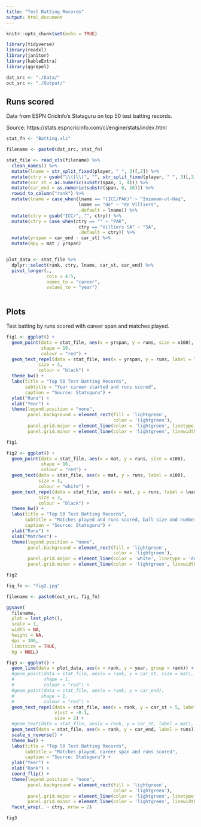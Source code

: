 ```yaml
---
title: "Test Batting Records"
output: html_document
---
```


```r

knitr::opts_chunk$set(echo = TRUE)

library(tidyverse)
library(readxl)
library(janitor)
library(kableExtra)
library(ggrepel)

dat_src <- "./Data/"
out_src <- "./Output/"

```

## Runs scored

Data from ESPN CricInfo's Statsguru on top 50 test batting records.

Source: https://stats.espncricinfo.com/ci/engine/stats/index.html

```r

stat_fn <- "Batting.xls"

filename <- paste0(dat_src, stat_fn)

stat_file <- read_xls(filename) %>% 
  clean_names() %>%
  mutate(lname = str_split_fixed(player, " ", 3)[,2]) %>%
  mutate(ctry = gsub("\\(|\\)", "", str_split_fixed(player, " ", 3)[,3])) %>%
  mutate(car_st = as.numeric(substr(span, 1, 4))) %>%
  mutate(car_end = as.numeric(substr(span, 6, 10))) %>%
  rowid_to_column("rank") %>%
  mutate(lname = case_when(lname == "(ICC/PAK)" ~ "Inzamam-ul-Haq",
                           lname == "de" ~ "de Villiers",
                           .default = lname)) %>%
  mutate(ctry = gsub("ICC/", "", ctry)) %>%
  mutate(ctry = case_when(ctry == "" ~ "PAK",
                           ctry == "Villiers SA" ~ "SA",
                           .default = ctry)) %>%
  mutate(yrspan = car_end - car_st) %>%
  mutate(mpy = mat / yrspan)


plot_data <- stat_file %>%
  dplyr::select(rank, ctry, lname, car_st, car_end) %>%
  pivot_longer(.,
               cols = 4:5,
               names_to = "career",
               values_to = "year")
  
```

## Plots

Test batting by runs scored with career span and matches played.


```r

fig1 <- ggplot() + 
  geom_point(data = stat_file, aes(x = yrspan, y = runs, size = x100), 
             shape = 19,
             colour = "red") +
  geom_text_repel(data = stat_file, aes(x = yrspan, y = runs, label = lname), 
            size = 3,
            colour = "black") +
  theme_bw() +
  labs(title = "Top 50 Test Batting Records", 
       subtitle = "Year career started and runs scored", 
       caption = "Source: Statsguru") +
  ylab("Runs") +
  xlab("Year") + 
  theme(legend.position = "none",
        panel.background = element_rect(fill = 'lightgreen', 
                                        color = 'lightgreen'),
        panel.grid.major = element_line(color = 'lightgreen', linetype = 'dotted'),
        panel.grid.minor = element_line(color = 'lightgreen', linewidth = 2))

fig1

```


```r

fig2 <- ggplot() + 
  geom_point(data = stat_file, aes(x = mat, y = runs, size = x100), 
             shape = 16,
             colour = "red") +  
  geom_text(data = stat_file, aes(x = mat, y = runs, label = x100), 
            size = 3,
            colour = "white") +
  geom_text_repel(data = stat_file, aes(x = mat, y = runs, label = lname), 
            size = 3,
            colour = "black") +
  theme_bw() +
  labs(title = "Top 50 Test Batting Records", 
       subtitle = "Matches played and runs scored, ball size and number shows 100s", 
       caption = "Source: Statsguru") +
  ylab("Runs") +
  xlab("Matches") + 
  theme(legend.position = "none",
        panel.background = element_rect(fill = 'lightgreen', 
                                        color = 'lightgreen'),
        panel.grid.major = element_line(color = 'white', linetype = 'dotted'),
        panel.grid.minor = element_line(color = 'lightgreen', linewidth = 2))

fig2

fig_fn <- "fig2.jpg"

filename <- paste0(out_src, fig_fn)

ggsave(
  filename,
  plot = last_plot(),
  scale = 1,
  width = NA,
  height = NA,
  dpi = 300,
  limitsize = TRUE,
  bg = NULL)

```


```r

fig3 <- ggplot() + 
  geom_line(data = plot_data, aes(x = rank, y = year, group = rank)) +
  #geom_point(data = stat_file, aes(x = rank, y = car_st, size = mat), 
  #           shape = 1,
  #           colour = "red") +
  #geom_point(data = stat_file, aes(x = rank, y = car_end), 
  #          shape = 1,
  #           colour = "red") +
  geom_text_repel(data = stat_file, aes(x = rank, y = car_st + 5, label = lname), 
                  vjust = -0.1, 
                  size = 2) +
  #geom_text(data = stat_file, aes(x = rank, y = car_st, label = mat), size = 2) +
  geom_text(data = stat_file, aes(x = rank, y = car_end, label = runs), size = 2) +
  scale_x_reverse() +
  theme_bw() +
  labs(title = "Top 50 Test Batting Records", 
       subtitle = "Matches played, career span and runs scored", 
       caption = "Source: Statsguru") +
  ylab("Year") +
  xlab("Rank") +
  coord_flip() + 
  theme(legend.position = "none",
        panel.background = element_rect(fill = 'lightgreen', 
                                        color = 'lightgreen'),
        panel.grid.major = element_line(color = 'lightgreen', linetype = 'dotted'),
        panel.grid.minor = element_line(color = 'lightgreen', linewidth = 2)) +
  facet_wrap(. ~ ctry, nrow = 2)

fig3


```


